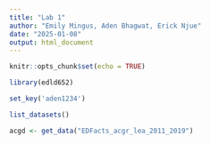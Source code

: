 ```yaml
---
title: "Lab 1"
author: "Emily Mingus, Aden Bhagwat, Erick Njue"
date: "2025-01-08"
output: html_document
---
```


```r
knitr::opts_chunk$set(echo = TRUE)
```

```r
library(edld652)

set_key('aden1234')

list_datasets()

acgd <- get_data("EDFacts_acgr_lea_2011_2019")


```

